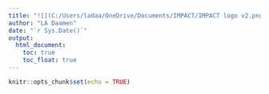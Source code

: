 ```yaml
---
title: "![](C:/Users/ladaa/OneDrive/Documents/IMPACT/IMPACT logo v2.png) Consortium"
author: "LA Daamen"
date: "`r Sys.Date()`"
output:
  html_document:  
    toc: true
    toc_float: true
---
```


```r
knitr::opts_chunk$set(echo = TRUE)
```




